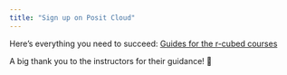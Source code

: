 ```yaml
---
title: "Sign up on Posit Cloud"
---
```



Here’s everything you need to succeed: [Guides for the r-cubed courses](https://guides.rostools.org/posit-cloud)

A big thank you to the instructors for their guidance! 👏
